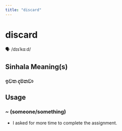 ```yaml
---
title: "discard"
---
```


# discard

🗣️ /dɪsˈkɑːd/

## Sinhala Meaning(s)

### ඉවත දමනවා

## Usage

### ~ (someone/something)

- I asked for more time to complete the assignment. 


